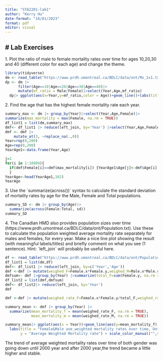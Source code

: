 ---
title: "STA2201-lab1"
author: "Kerry Hu"
date-format: "16/01/2023"
format: pdf
editor: visual
---

## \# Lab Exercises

1\. Plot the ratio of male to female mortality rates over time for ages 10,20,30 and 40 (different color for each age) and change the theme.

```{r}
library(tidyverse)
dm <- read_table("https://www.prdh.umontreal.ca/BDLC/data/ont/Mx_1x1.txt", skip = 2, col_types = "dcddd")
dp <- dm |> 
      filter(Age==10|Age==20|Age==30|Age==40)|> 
      mutate(mf_ratio = Male/Female)|>select(Year,Age,mf_ratio)
  dp|> ggplot(aes(x=Year,y=mf_ratio,color = Age))+geom_line()+labs(title = "10,20,30,40 year old MF mortality ratio over time, Ontario")+theme_bw(base_size = 14)
```

2\. Find the age that has the highest female mortality rate each year.

```{r}
summary_max <- dm |> group_by(Year)|>select(Year,Age,Female)|>
summarize(max_mortality = max(Female, na.rm = TRUE))
df_list1 = list(dm,summary_max)
dmf<- df_list1 |> reduce(left_join, by='Year') |>select(Year,Age,Female,max_mortality)
dmf <- dmf |>
    mutate_at(3, ~replace_na(.,0))
Year=rep(0,200)
Age=rep(0,200)
YearAge1<-data.frame(Year,Age)

j=1
for(i in 1:10989){
  if(dmf$Female[i]==dmf$max_mortality[i]) {YearAge1$Age[j]<-dmf$Age[i];YearAge1$Year[j]<-dmf$Year[i];j=j+1}
  }
YearAge<-head(YearAge1,102)
YearAge
```

3\. Use the \`summarize(across())\` syntax to calculate the standard deviation of mortality rates by age for the Male, Female and Total populations.

```{r}
summary_SD <- dm |> group_by(Age)|>
  summarize(across(Female:Total, sd)) 
summary_SD

```

4\. The Canadian HMD also provides population sizes over time (https://www.prdh.umontreal.ca/BDLC/data/ont/Population.txt). Use these to calculate the population weighted average mortality rate separately for males and females, for every year. Make a nice line plot showing the result (with meaningful labels/titles) and briefly comment on what you see (1 sentence). Hint: \`left_join\` will probably be useful here.

```{r}
df <- read_table("https://www.prdh.umontreal.ca/BDLC/data/ont/Population.txt",skip = 2, col_types = "dcddd")
df_list1 = list(dm,df) 
dmf<- df_list1 |> reduce(left_join, by=c('Year','Age'))
dmf <-dmf |> mutate(weighed_F=Female.x*Female.y,weighed_M=Male.x*Male.y)|> select(-Total.x,-Total.y)
dmfsum<- dmf |>group_by(Year) |>summarize(total_F=sum(Female.y, na.rm = TRUE),total_M=sum(Male.y, na.rm = TRUE))
df_list2 = list(dmf,dmfsum) 
dmf<- df_list2|> reduce(left_join, by='Year')
dmf

dmf <-dmf |> mutate(weighed_rate_F=Female.x*Female.y/total_F,weighed_rate_M=Male.x*Male.y/total_M)

summary_mean <- dmf |> group_by(Year) |> 
  summarize(mean_mortality_f = mean(weighed_rate_F, na.rm = TRUE),
            mean_mortality_m = mean(weighed_rate_M, na.rm = TRUE))

summary_mean|> ggplot(aes(x = Year))+geom_line(aes(y=mean_mortality_f),colour ="firebrick4")+geom_line(aes(y=mean_mortality_m),colour ="blue")+
  labs(title = "Female&Male ave_weighted mortality rates over time, Ontario",
       y = "Average Weighted Mortality rate") + scale_color_manual("",values = c("Female"="firebrick4","Male"="blue"))+ theme_bw(base_size = 14)
```

The trend of average weighted mortality rates over time of both gender was going down until 2000 year and after 2000 year,the trend became a little higher and stable.
